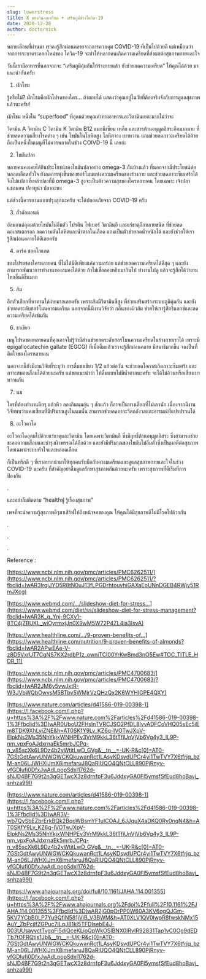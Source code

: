 ```yaml
---
slug: lowerstress
title: 8 ของกินลดเครียด + เสริมภูมิช่วงโควิด-19
date: 2020-12-28
author: doctornick
---
```

หลายเดือนที่ผ่านมา เราคงรู้สึกผ่อนคลายจากการควบคุม COVID-19 ที่เป็นไปด้วยดี แต่เหมือนว่า จากการระบาดระลอกใหม่ของ โควิด-19 จะทำให้หลากคนเกิดความเครียดที่ส่งผลต่อสุขภาพกายและใจ

วันนี้เรามีอาหารที่นอกจากจะ “เสริมภูมิคุ้มกันให้ร่างกายแล้ว ยังช่วยลดความเครียด” ให้คุณได้ด้วย มาแนะนำกันครับ

1. ผักโขม

รู้หรือไม่? ผักโขมคือผักโปรดของใคร... ถ้าตอบได้ แสดงว่าคุณอยู่ในวัยที่ต้องจริงจังกับการดูแลสุขภาพแล้วนะครับ!

ผักโขม หนึ่งใน “superfood” ที่อุดมด้วยคุณค่าทางอาหารและวิตามินเยอะมากไม่ว่าจะ

วิตามิน A วิตามิน C วิตามิน K วิตามิน B12 แมกนีเซียม เหล็ก และสารต้านอนุมูลอิสระอีกมากมาย ที่ช่วยลดความเสี่ยงโรคต่าง ๆ เช่น ไขมันในโลหิตสูง โลหิตจาง เบาหวาน แถมช่วยลดภาวะเครียดได้ด้วยถือเป็นหนึ่งในเมนูที่ไม่ควรพลาดในช่วง COIVD-19 นี้ เลยล่ะ

2. ไขมันปลา

หลายคนคงเคยได้ยินประโยชน์ของไขมันปลาอย่าง omega-3 กันบ้างแล้ว ที่นอกจากมีประโยชน์ต่อหลอดเลือดหัวใจ ยังลดการพุ่งขึ้นของฮอร์โมนแห่งความเครียดของร่างกาย และช่วยลดภาวะซึมเศร้าได้ จึงไม่แปลกที่เหล่าปลาที่มี omega-3 สูงจะเป็นต้าวความสุขของใครหลายคน โดยเฉพาะ เจ้าปลาแซลมอน ปลาทูน่า ปลากะพง

แต่ช่วงนี้ควรทานแบบปรุงสุกนะครับ จะได้ปลอดภัยจาก COVID-19 ครับ

3. ถั่วอัลมอนด์

อัลมอนด์อุดมด้วยไขมันไม่อิ่มตัว โปรตีน ไฟเบอร์ วิตามินอี และแร่ธาตุอีกหลายชนิด ที่ช่วยลดคอเลสเตอรอล ลดความดันโลหิตและน้ำตาลในเลือด แถมเป็นตัวช่วยลดน้ำหนักได้ และยังช่วยให้เรารู้สึกผ่อนคลายได้ดีเลยครับ

4. ดาร์ค ชอคโกแลต

ของโปรดของใครหลายคน ที่ไม่ได้มีดีเพียงแค่ความอร่อย แต่ช่วยลดความเครียดได้ดีสุด ๆ และยังสามารถพัฒนาการทำงานของสมองได้ด้วย ถ้าไม่เชื่อลองหยิบมากินไป ทำงานไปดู แล้วจะรู้สึกได้ว่างานไหลลื่นดีขึ้นมาก

5. ส้ม

อีกตัวเลือกที่หาทานได้ง่ายมากเลยครับ เพราะส้มมีวิตามินซีสูง ที่ช่วยเสริมสร้างระบบภูมิคุ้มกัน และยังช่วยลดระดับฮอร์โมนความเครียด นอกจากนี้มีงานวิจัยว่า กลิ่นของผิวส้ม ช่วยให้เรารู้สึกรีแลกซ์และลดความเครียดได้เช่นกัน

6. ชาเขียว

เมนูโปรดของหลายคนที่คุณอาจไม่รู้ว่ามีส่วนช่วยลดระดับฮอร์โมนความเครียดในร่างกายเราได้ เพราะมี epigallocatechin gallate (EGCG) ที่เมื่อดื่มแล้วเราจะรู้สึกผ่อนคลาย มีสมาธิมากขึ้น จนเป็นที่ติดใจของใครหลายคน

นอกจากนี้ยังมีงานวิจัยที่ระบุว่า การดื่มชาเขียว 1/2 แก้วต่อวัน จะช่วยลดโอกาสเกิดภาวะซึมเศร้า และภาวะสมองเสื่อมได้ด้วยนะครับ แต่ขอแนะนำว่า ให้ดื่มแบบไม่มีน้ำตาลนะครับ จะได้ไม่อ้วนหรือเสี่ยงเบาหวานกัน

7. นม

ใครที่ต้องทำงานดึกๆ แล้วหิว ลองกินนมอุ่น ๆ สักแก้ว ก็อาจเป็นทางเลือกที่ไม่เลวนัก เนื่องจากมีงานวิจัยพบว่าแคลเซียมที่มีปริมาณสูงในนมนั้น สามารถช่วยลดภาวะวิตกกังวลและอารมณ์ที่แปรปรวนได้

8. อะโวคาโด

อะโวคาโดอุดมไปด้วยแร่ธาตุและวิตามิน โดยเฉพาะวิตามินอี ซึ่งมีฤทธิ์ต้านอนุมูลอิสระ ซึ่งสามารถช่วยชะลอความเสื่อมและบำรุงผิวพรรณได้อีกด้วย และยังมีปริมาณของไขมันไม่อิ่มตัวซึ่งเป็นผลดีต่อสุขภาพโดยเฉพาะระบบหัวใจและหลอดเลือด

ก็เป็นทริกดี ๆ ที่เราอยากนำมาให้ทุกคนรับมือกับความเครียดและดูแลสุขภาพกายและใจในช่วง COVID-19 นะครับ ที่สำคัญอย่าลืมดูแลรักษาสุขภาพกันด้วยนะครับ เพราะสุขภาพที่ดีเริ่มที่การป้องกัน

.

และอย่าลืมติดตาม “healthฟู รู้เรื่องสุขภาพ”

เพจที่จะนำความรู้สุขภาพดีๆมาเสิร์ฟให้ถึงหน้าจอของคุณ ให้คุณได้มีสุขภาพดีไม่มีโรคไปด้วยกัน

.

.

.

Reference :

[https://www.ncbi.nlm.nih.gov/pmc/articles/PMC6262511/](https://www.ncbi.nlm.nih.gov/pmc/articles/PMC6262511/?fbclid=IwAR3IrqiJYD5R8tN0uJ13fLPGDrhtouvhiGAXaEoUNnDGEB4RWjv51RmJXcg)

[https://www.webmd.com/.../slideshow-diet-for-stress...](https://www.webmd.com/diet/ss/slideshow-diet-for-stress-management?fbclid=IwAR3K_q_Ynj-9CXy1-8TC4jZBUKL_wiOyrmxjJn0X9wM5W72P4ZL4ia3IsvA)

[https://www.healthline.com/.../9-proven-benefits-of...](https://www.healthline.com/nutrition/9-proven-benefits-of-almonds?fbclid=IwAR2APwEAe-V-z8D5VxrUT7CgNS7KX2rdbP1z_owniTCI00YrKwBmd3nO5Ew#TOC_TITLE_HDR_11)

[https://www.ncbi.nlm.nih.gov/pmc/articles/PMC4700683/](https://www.ncbi.nlm.nih.gov/pmc/articles/PMC4700683/?fbclid=IwAR2JM6y5vwJxtR-W3JVbWQbOwvsM5BTbv5WMjrVzQHzQx2K6WYHIGPE4QXY)

[https://www.nature.com/articles/d41586-019-00398-1](https://l.facebook.com/l.php?u=https%3A%2F%2Fwww.nature.com%2Farticles%2Fd41586-019-00398-1%3Ffbclid%3DIwAR0UboU2FHslnTVRCJSO2PfDL8lvvADFCoVHQ05sEc5iEm8TDK9XhLyjZNE&h=AT0SKfY9Lv_KZ6q-IVOTwJXpV-EIpkNs2Ms35NhYkjxWNHPEv3VrM9kkL36tTfiUnVjVb6Vg4y3_IL9P-nm_vpxFoAJdxrnaEk5mrbJCPq-n_v85scXk6L9Dz4b2yWtitLwD_GVg&__tn__=-UK-R&c[0]=AT0-7GStGdtAwyUNWGWCKQkuwanRct1LAsyKDsvdUPCr4yi1TwTVY7X6tfrjq_bzM-an06LJWHXiJmX8imefaruJ8QaRlUQO4QNtCLL890PjRnyv-yfGDlufj0DfxJwAdLpopSdxl1762d-sNJD4BF7G9t2n3qGETwcX3z8drnfpF3u6JddxyGA0FI5ymsfSfEud8hoBavj_snhza99I)

[https://www.nature.com/articles/d41586-019-00398-1](https://l.facebook.com/l.php?u=https%3A%2F%2Fwww.nature.com%2Farticles%2Fd41586-019-00398-1%3Ffbclid%3DIwAR3V-wb7QySbEZbrErkBQk2BqoWBsmYF1uICOAJ_6JJquX4aDKQ0Ry0nqN4&h=AT0SKfY9Lv_KZ6q-IVOTwJXpV-EIpkNs2Ms35NhYkjxWNHPEv3VrM9kkL36tTfiUnVjVb6Vg4y3_IL9P-nm_vpxFoAJdxrnaEk5mrbJCPq-n_v85scXk6L9Dz4b2yWtitLwD_GVg&__tn__=-UK-R&c[0]=AT0-7GStGdtAwyUNWGWCKQkuwanRct1LAsyKDsvdUPCr4yi1TwTVY7X6tfrjq_bzM-an06LJWHXiJmX8imefaruJ8QaRlUQO4QNtCLL890PjRnyv-yfGDlufj0DfxJwAdLpopSdxl1762d-sNJD4BF7G9t2n3qGETwcX3z8drnfpF3u6JddxyGA0FI5ymsfSfEud8hoBavj_snhza99I)

[https://www.ahajournals.org/doi/full/10.1161/JAHA.114.001355](https://l.facebook.com/l.php?u=https%3A%2F%2Fwww.ahajournals.org%2Fdoi%2Ffull%2F10.1161%2FJAHA.114.001355%3Ffbclid%3DIwAR2jG0pOrPP0W60A3KV6ogQJGm-5KV7YCbB0LP7Yu9QfiN581jViB_V3BWM&h=AT0XLV1QV0lwpR8fwskNMx15AuY_ZbPcjlfZGPuc7ILqJ81kl5TFDIsebE4J-003UUsayvctTvgqFi5diQceKLioQpWkOSlBNX0IRvIR92831Tap1vC0Og9dEDTb7tOFRQtjs1Jb&__tn__=-UK-R&c[0]=AT0-7GStGdtAwyUNWGWCKQkuwanRct1LAsyKDsvdUPCr4yi1TwTVY7X6tfrjq_bzM-an06LJWHXiJmX8imefaruJ8QaRlUQO4QNtCLL890PjRnyv-yfGDlufj0DfxJwAdLpopSdxl1762d-sNJD4BF7G9t2n3qGETwcX3z8drnfpF3u6JddxyGA0FI5ymsfSfEud8hoBavj_snhza99I)